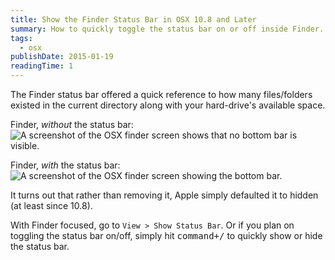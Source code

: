 ```yaml
---
title: Show the Finder Status Bar in OSX 10.8 and Later
summary: How to quickly toggle the status bar on or off inside Finder.
tags:
  - osx
publishDate: 2015-01-19
readingTime: 1
---
```


The Finder status bar offered a quick reference to how many files/folders
existed in the current directory along with your hard-drive's available space.

Finder, _without_ the status bar:
![A screenshot of the OSX finder screen shows that no bottom bar is visible.](withoutStatusBar_bn9cir.jpg)

Finder, _with_ the status bar:
![A screenshot of the OSX finder screen showing the bottom bar.](withStatusBar_bo7zyn.jpg)

It turns out that rather than removing it, Apple simply defaulted it to hidden
(at least since 10.8).

With Finder focused, go to `View > Show Status Bar`. Or if you plan on toggling
the status bar on/off, simply hit <kbd>command+/</kbd> to quickly show or hide
the status bar.
